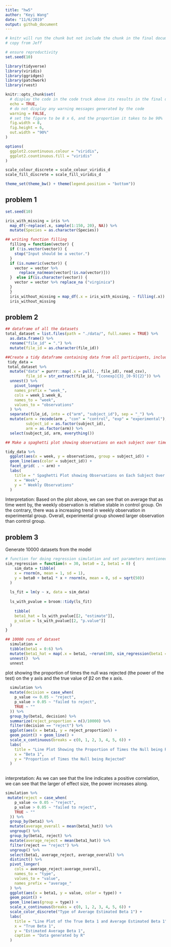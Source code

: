 ```yaml
---
title: "hw5"
author: "Keyi Wang"
date: "11/6/2019"
output: github_document
---
```


```r
# knitr will run the chunk but not include the chunk in the final document
# copy from Jeff

# ensure reproductivity
set.seed(10)

library(tidyverse)
library(viridis)
library(ggridges)
library(patchwork)
library(rvest)

knitr::opts_chunk$set(
  # display the code in the code truck above its results in the final document
  echo = TRUE,
  # do not display any warning messages generated by the code
  warning = FALSE,
  # set the figure to be 8 x 6, and the proportion it takes to be 90%
  fig.width = 8,
  fig.height = 6, 
  out.width = "90%"
)

options(
  ggplot2.countinuous.colour = "viridis",
  ggplot2.countinuous.fill = "viridis"
)

scale_colour_discrete = scale_colour_viridis_d
scale_fill_discrete = scale_fill_viridis_d

theme_set(theme_bw() + theme(legend.position = "bottom"))

```


## problem 1 
```r
set.seed(10)

iris_with_missing = iris %>% 
  map_df(~replace(.x, sample(1:150, 20), NA)) %>%
  mutate(Species = as.character(Species))

## writing function filling
  filling = function(vector) {
  if (!is.vector(vector)) {
    stop("Input should be a vector.")
  }
  if (is.numeric(vector)) {
    vector = vector %>% 
      replace_na(mean(vector[!is.na(vector)]))
  }  else if(is.character(vector)) {
    vector = vector %>% replace_na ("virginica")
  } 
  }
  iris_without_missing = map_df(.x = iris_with_missing, ~ filling(.x))
  iris_without_missing

```

## problem 2 
```r
## dataframe of all the datasets
total_dataset = list.files(path = "./data/", full.names = TRUE) %>% 
  as.data.frame() %>% 
  rename("file_id" = ".") %>% 
  mutate(file_id = as.character(file_id))

##Create a tidy dataframe containing data from all participants, including the subject ID, arm, and observations over time  
 tidy_data =  
 total_dataset %>% 
  mutate("data" = purrr::map(.x = pull(., file_id), read_csv),
         file_id = str_extract(file_id, "[conexp]{3}_[0-9]{2}")) %>%
  unnest() %>% 
    pivot_longer(
    names_prefix = "week_",
    cols = week_1:week_8,
    names_to = "week",
    values_to = "observations"
  ) %>%   
  separate(file_id, into = c("arm", "subject_id"), sep = "_") %>% 
  mutate(arm = recode(arm , "con" = "control", "exp" = "experimental"),
         subject_id = as.factor(subject_id),
         arm = as.factor(arm)) %>% 
  select(subject_id, arm, everything())

## Make a spaghetti plot showing observations on each subject over time, and comment on differences between groups.

tidy_data %>% 
  ggplot(aes(x = week, y = observations, group = subject_id)) +
  geom_line(aes(color = subject_id)) +
  facet_grid( . ~ arm) +
  labs(
    title = " Spaghetti Plot showing Observations on Each Subject Over Time,  ",
    x = "Week",
    y = " Weekly Observations"
  )

```
Interpretation: 
Based on the plot above, we can see that on average that as time went by, the weekly observation is relative stable in control group. On the contrary, there was a increasing trend in weekly observation in experimental group. Overall, experimental group showed larger observation than control group.


## problem 3 

Generate 10000 datasets from the model
```r
# function for doing regression simulation and set parameters mentioned
sim_regression = function(n = 30, beta0 = 2, beta1 = 0) {
    sim_data = tibble(
    x = rnorm(n, mean = 1, sd = 1),
    y = beta0 + beta1 * x + rnorm(n, mean = 0, sd = sqrt(50))
  )
  
  ls_fit = lm(y ~ x, data = sim_data)
  
  ls_with_pvalue = broom::tidy(ls_fit)
  
    tibble(
    beta1_hat = ls_with_pvalue[[2, "estimate"]],
    p_value = ls_with_pvalue[[2, "p.value"]]
  )
}

## 10000 runs of dataset
  simulation = 
  tibble(beta1 = 0:6) %>% 
  mutate(beta1_hat = map(.x = beta1, ~rerun(100, sim_regression(beta1 = .x)))) %>% 
  unnest()  %>%
  unnest

```

plot showing the proportion of times the null was rejected (the power of the test) on the y axis and the true value of β2 on the x axis.
```r
  simulation %>% 
  mutate(decision = case_when(
    p_value <= 0.05 ~ "reject",
    p_value > 0.05 ~ "failed to reject",
    TRUE ~ ""
  )) %>% 
  group_by(beta1, decision) %>% 
  summarize(reject_proportion = n()/10000) %>% 
  filter(decision == "reject") %>%
  ggplot(aes(x = beta1, y = reject_proportion)) +
  geom_point() + geom_line() +
  scale_x_continuous(breaks = c(0, 1, 2, 3, 4, 5, 6)) +
  labs(
    title = "Line Plot Showing the Proportion of Times the Null being Rejected",
    x = "Beta 1",
    y = "Proportion of Times the Null being Rejected"
  )
  
```
interpretation: As we can see that the line indicates a positive correlation, we can see that the larger of effect size, the power increases along.

```r
simulation %>%  
 mutate(reject = case_when(
    p_value <= 0.05 ~ "reject",
    p_value > 0.05 ~ "failed to reject",
    TRUE ~ ""
  )) %>% 
  group_by(beta1) %>% 
  mutate(average_overall = mean(beta1_hat)) %>% 
  ungroup() %>% 
  group_by(beta1, reject) %>% 
  mutate(average_reject = mean(beta1_hat)) %>% 
  filter(reject == "reject") %>% 
  ungroup() %>% 
  select(beta1, average_reject, average_overall) %>% 
  distinct() %>% 
  pivot_longer(
    cols = average_reject:average_overall,
    names_to = "type",
    values_to = "value",
    names_prefix = "average_"
  ) %>% 
  ggplot(aes(x = beta1, y = value, color = type)) +
  geom_point() +
  geom_line(aes(group = type)) +
  scale_x_continuous(breaks = c(0, 1, 2, 3, 4, 5, 6)) +
  scale_color_discrete("Type of Average Estimated Beta 1") +
  labs(
    title = "Line Plot of the True Beta 1 and Average Estimated Beta 1",
    x = "True Beta 1",
    y = "Estimated Average Beta 1",
    caption = "Data generated by R"
  )
```


